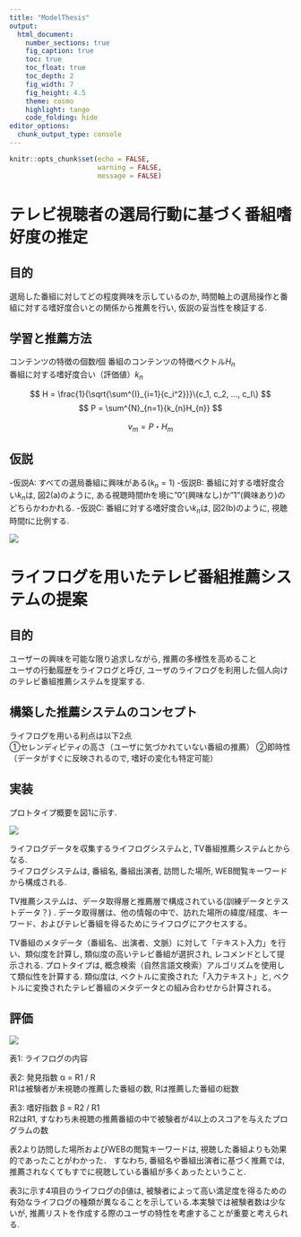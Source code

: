 ```yaml
---
title: "ModelThesis"
output:
  html_document:
    number_sections: true
    fig_caption: true
    toc: true
    toc_float: true
    toc_depth: 2
    fig_width: 7
    fig_height: 4.5
    theme: cosmo
    highlight: tango
    code_folding: hide
editor_options: 
  chunk_output_type: console
---
```


```r
knitr::opts_chunk$set(echo = FALSE, 
                      warning = FALSE,
                      message = FALSE)
```

# テレビ視聴者の選局行動に基づく番組嗜好度の推定
 
## 目的

選局した番組に対してどの程度興味を示しているのか, 時間軸上の選局操作と番組に対する嗜好度合いとの関係から推薦を行い, 仮説の妥当性を検証する.

## 学習と推薦方法
コンテンツの特徴の個数$I$個
番組のコンテンツの特徴ベクトル$H_n$  
番組に対する嗜好度合い（評価値）$k_n$  

$$
H = \frac{1}{\sqrt{\sum^{I}_{i=1}{c_i^2}}}\{c_1, c_2, ..., c_I\}
$$
$$
P = \sum^{N}_{n=1}{k_{n}H_{n}}
$$

$$ 
v_m = P・H_m
$$



## 仮説
-仮説A: すべての選局番組に興味がある($k_n = 1$)
-仮説B: 番組に対する嗜好度合い$k_n$は, 図2(a)のように, ある視聴時間$th$を境に"$0$"(興味なし)か"$1$"(興味あり)のどちらかわかれる.
-仮説C: 番組に対する嗜好度合い$k_n$は, 図2(b)のように, 視聴時間$t$に比例する.  


![](figures/fig2.png)

# ライフログを用いたテレビ番組推薦システムの提案

## 目的
  
ユーザーの興味を可能な限り追求しながら, 推薦の多様性を高めること  
ユーザの行動履歴をライフログと呼び, ユーザのライフログを利用した個人向けのテレビ番組推薦システムを提案する. 

 

## 構築した推薦システムのコンセプト 
  
ライフログを用いる利点は以下2点  
①セレンディピティの高さ（ユーザに気づかれていない番組の推薦） 
②即時性（データがすぐに反映されるので, 嗜好の変化も特定可能） 

## 実装  

プロトタイプ概要を図1に示す. 

![](figures/Fig1.png)
  
ライフログデータを収集するライフログシステムと, TV番組推薦システムとからなる.   
ライフログシステムは, 番組名, 番組出演者, 訪問した場所, WEB閲覧キーワードから構成される. 
  
TV推薦システムは、データ取得層と推薦層で構成されている(訓練データとテストデータ？) . データ取得層は、他の情報の中で、訪れた場所の緯度/経度、キーワード、およびテレビ番組を得るためにライフログにアクセスする。 
  
TV番組のメタデータ（番組名、出演者、文脈）に対して「テキスト入力」を行い、類似度を計算し, 類似度の高いテレビ番組が選択され, レコメンドとして提示される. プロトタイプは, 概念検索（自然言語文検索）アルゴリズムを使用して類似性を計算する. 類似度は, ベクトルに変換された「入力テキスト」と, ベクトルに変換されたテレビ番組のメタデータとの組み合わせから計算される。 

## 評価 

![](figures/tables.png)

表1: ライフログの内容

表2: 発見指数 α = R1 / R  
R1は被験者が未視聴の推薦した番組の数, Rは推薦した番組の総数  

表3: 嗜好指数 β = R2 / R1  
R2はR1, すなわち未視聴の推薦番組の中で被験者が4以上のスコアを与えたプログラムの数  


表2より訪問した場所およびWEBの閲覧キーワードは, 視聴した番組よりも効果的であったことがわかった．
すなわち, 番組名や番組出演者に基づく推薦では, 推薦されなくてもすでに視聴している番組が多くあったということ. 

表3に示す4項目のライフログのβ値は, 被験者によって高い満足度を得るための有効なライフログの種類が異なることを示している.本実験では被験者数は少ないが, 推薦リストを作成する際のユーザの特性を考慮することが重要と考えられる. 

 